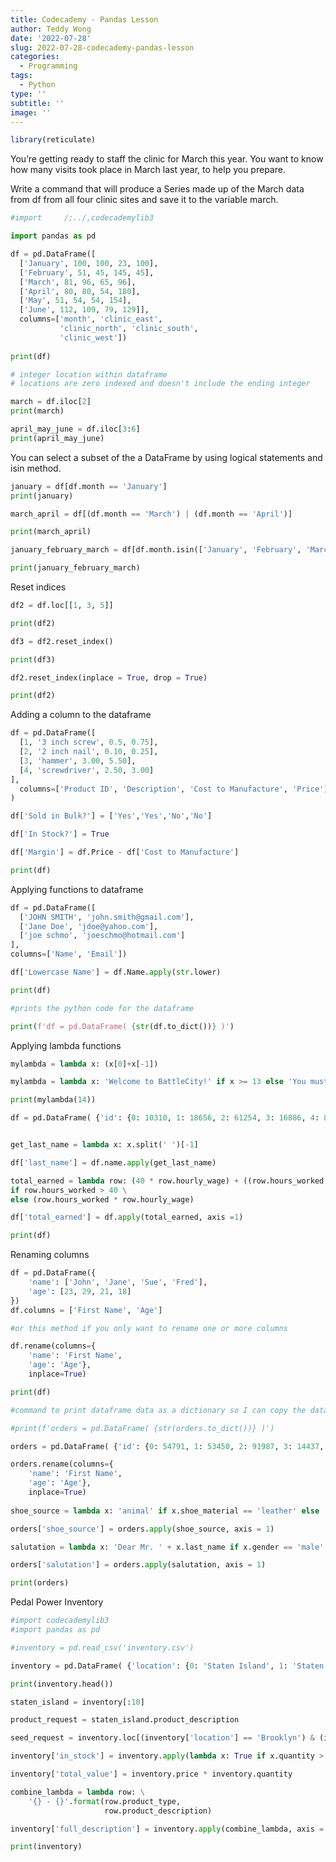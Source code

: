 ```yaml
---
title: Codecademy - Pandas Lesson
author: Teddy Wong
date: '2022-07-28'
slug: 2022-07-28-codecademy-pandas-lesson
categories:
  - Programming
tags:
  - Python
type: ''
subtitle: ''
image: ''
---
```

```r
library(reticulate)

```

You’re getting ready to staff the clinic for March this year. You want to know how many visits took place in March last year, to help you prepare.

Write a command that will produce a Series made up of the March data from df from all four clinic sites and save it to the variable march.

```python
#import     /;../,codecademylib3

import pandas as pd

df = pd.DataFrame([
  ['January', 100, 100, 23, 100],
  ['February', 51, 45, 145, 45],
  ['March', 81, 96, 65, 96],
  ['April', 80, 80, 54, 180],
  ['May', 51, 54, 54, 154],
  ['June', 112, 109, 79, 129]],
  columns=['month', 'clinic_east',
           'clinic_north', 'clinic_south',
           'clinic_west'])
           
print(df)
```

```python
# integer location within dataframe 
# locations are zero indexed and doesn't include the ending integer

march = df.iloc[2]
print(march)

april_may_june = df.iloc[3:6]
print(april_may_june)
```

You can select a subset of the a DataFrame by using logical statements and isin method.

```python
january = df[df.month == 'January']
print(january)

march_april = df[(df.month == 'March') | (df.month == 'April')]

print(march_april)

january_february_march = df[df.month.isin(['January', 'February', 'March'])]

print(january_february_march)
```

Reset indices

```python
df2 = df.loc[[1, 3, 5]]

print(df2)

df3 = df2.reset_index()

print(df3)

df2.reset_index(inplace = True, drop = True)

print(df2)
```

Adding a column to the dataframe
```python
df = pd.DataFrame([
  [1, '3 inch screw', 0.5, 0.75],
  [2, '2 inch nail', 0.10, 0.25],
  [3, 'hammer', 3.00, 5.50],
  [4, 'screwdriver', 2.50, 3.00]
],
  columns=['Product ID', 'Description', 'Cost to Manufacture', 'Price']
)

df['Sold in Bulk?'] = ['Yes','Yes','No','No']

df['In Stock?'] = True

df['Margin'] = df.Price - df['Cost to Manufacture']

print(df)
```

Applying functions to dataframe

```python
df = pd.DataFrame([
  ['JOHN SMITH', 'john.smith@gmail.com'],
  ['Jane Doe', 'jdoe@yahoo.com'],
  ['joe schmo', 'joeschmo@hotmail.com']
],
columns=['Name', 'Email'])

df['Lowercase Name'] = df.Name.apply(str.lower)

print(df)

#prints the python code for the dataframe

print(f'df = pd.DataFrame( {str(df.to_dict())} )')
```

Applying lambda functions

```python
mylambda = lambda x: (x[0]+x[-1])

mylambda = lambda x: 'Welcome to BattleCity!' if x >= 13 else 'You must be over 13'

print(mylambda(14))
```

```python
df = pd.DataFrame( {'id': {0: 10310, 1: 18656, 2: 61254, 3: 16886, 4: 89010, 5: 87246, 6: 20578, 7: 12869, 8: 53461, 9: 14746, 10: 71127, 11: 92522, 12: 22447, 13: 61654, 14: 16988, 15: 68619, 16: 59949, 17: 81418, 18: 27267, 19: 19985}, 'name': {0: 'Lauren Durham', 1: 'Grace Sellers', 2: 'Shirley Rasmussen', 3: 'Brian Rojas', 4: 'Samantha Mosley', 5: 'Louis Guzman', 6: 'Denise Mcclure', 7: 'James Raymond', 8: 'Noah Collier', 9: 'Donna Frederick', 10: 'Shirley Beck', 11: 'Christina Kelly', 12: 'Brian Noble', 13: 'Randy Key', 14: 'Diana Stewart', 15: 'Timothy Sosa', 16: 'Betty Skinner', 17: 'Janet Maxwell', 18: 'Madison Johnston', 19: 'Virginia Nichols'}, 'hourly_wage': {0: 19, 1: 17, 2: 16, 3: 18, 4: 11, 5: 14, 6: 15, 7: 15, 8: 18, 9: 20, 10: 14, 11: 8, 12: 11, 13: 16, 14: 14, 15: 14, 16: 11, 17: 12, 18: 20, 19: 13}, 'hours_worked': {0: 43, 1: 40, 2: 30, 3: 47, 4: 38, 5: 39, 6: 40, 7: 32, 8: 35, 9: 41, 10: 32, 11: 44, 12: 39, 13: 38, 14: 48, 15: 42, 16: 48, 17: 38, 18: 37, 19: 49}, 'total_earned': {0: 845.5, 1: 680.0, 2: 480.0, 3: 909.0, 4: 418.0, 5: 546.0, 6: 600.0, 7: 480.0, 8: 630.0, 9: 830.0, 10: 448.0, 11: 368.0, 12: 429.0, 13: 608.0, 14: 728.0, 15: 602.0, 16: 572.0, 17: 456.0, 18: 740.0, 19: 695.5}} )


get_last_name = lambda x: x.split(' ')[-1]

df['last_name'] = df.name.apply(get_last_name)

total_earned = lambda row: (40 * row.hourly_wage) + ((row.hours_worked - 40) * 1.5 * row.hourly_wage) \
if row.hours_worked > 40 \
else (row.hours_worked * row.hourly_wage)

df['total_earned'] = df.apply(total_earned, axis =1)

print(df)
```

Renaming columns

```python
df = pd.DataFrame({
    'name': ['John', 'Jane', 'Sue', 'Fred'],
    'age': [23, 29, 21, 18]
})
df.columns = ['First Name', 'Age']

#or this method if you only want to rename one or more columns

df.rename(columns={
    'name': 'First Name',
    'age': 'Age'},
    inplace=True)

print(df)
```

```python

#command to print dataframe data as a dictionary so I can copy the data from codecademy

#print(f'orders = pd.DataFrame( {str(orders.to_dict())} )')

orders = pd.DataFrame( {'id': {0: 54791, 1: 53450, 2: 91987, 3: 14437, 4: 79357, 5: 52386, 6: 20487, 7: 76971, 8: 21586, 9: 62083, 10: 91629, 11: 98602, 12: 45832, 13: 33862, 14: 73431, 15: 93889, 16: 39888, 17: 35961, 18: 24560, 19: 28559}, 'first_name': {0: 'Rebecca', 1: 'Emily', 2: 'Joyce', 3: 'Justin', 4: 'Andrew', 5: 'Julie', 6: 'Thomas', 7: 'Janice', 8: 'Gabriel', 9: 'Frances', 10: 'Jessica', 11: 'Lawrence', 12: 'Susan', 13: 'Diane', 14: 'Rebecca', 15: 'Jacqueline', 16: 'Vincent', 17: 'Roy', 18: 'Thomas', 19: 'Angela'}, 'last_name': {0: 'Lindsay', 1: 'Joyce', 2: 'Waller', 3: 'Erickson', 4: 'Banks', 5: 'Marsh', 6: 'Jensen', 7: 'Hicks', 8: 'Porter', 9: 'Palmer', 10: 'Hale', 11: 'Parker', 12: 'Dennis', 13: 'Ochoa', 14: 'Charles', 15: 'Crane', 16: 'Stephenson', 17: 'Tillman', 18: 'Roberson', 19: 'Newton'}, 'gender': {0: 'female', 1: 'female', 2: 'female', 3: 'male', 4: 'male', 5: 'female', 6: 'male', 7: 'female', 8: 'male', 9: 'female', 10: 'female', 11: 'male', 12: 'female', 13: 'female', 14: 'female', 15: 'female', 16: 'male', 17: 'male', 18: 'male', 19: 'female'}, 'email': {0: 'RebeccaLindsay57@hotmail.com', 1: 'EmilyJoyce25@gmail.com', 2: 'Joyce.Waller@gmail.com', 3: 'Justin.Erickson@outlook.com', 4: 'AB4318@gmail.com', 5: 'JulieMarsh59@gmail.com', 6: 'TJ5470@gmail.com', 7: 'Janice.Hicks@gmail.com', 8: 'GabrielPorter24@gmail.com', 9: 'FrancesPalmer50@gmail.com', 10: 'JessicaHale25@gmail.com', 11: 'LawrenceParker44@gmail.com', 12: 'SusanDennis58@gmail.com', 13: 'DO2680@gmail.com', 14: 'Rebecca.Charles@gmail.com', 15: 'JC2072@hotmail.com', 16: 'VS4753@outlook.com', 17: 'RoyTillman20@gmail.com', 18: 'Thomas.Roberson@gmail.com', 19: 'ANewton1977@outlook.com'}, 'shoe_type': {0: 'clogs', 1: 'ballet flats', 2: 'sandles', 3: 'clogs', 4: 'boots', 5: 'sandles', 6: 'clogs', 7: 'clogs', 8: 'clogs', 9: 'wedges', 10: 'clogs', 11: 'wedges', 12: 'ballet flats', 13: 'sandles', 14: 'boots', 15: 'wedges', 16: 'boots', 17: 'boots', 18: 'wedges', 19: 'wedges'}, 'shoe_material': {0: 'faux-leather', 1: 'faux-leather', 2: 'fabric', 3: 'faux-leather', 4: 'leather', 5: 'fabric', 6: 'fabric', 7: 'faux-leather', 8: 'leather', 9: 'leather', 10: 'leather', 11: 'fabric', 12: 'fabric', 13: 'fabric', 14: 'faux-leather', 15: 'fabric', 16: 'leather', 17: 'leather', 18: 'fabric', 19: 'fabric'}, 'shoe_color': {0: 'black', 1: 'navy', 2: 'black', 3: 'red', 4: 'brown', 5: 'black', 6: 'navy', 7: 'navy', 8: 'brown', 9: 'white', 10: 'red', 11: 'brown', 12: 'white', 13: 'red', 14: 'white', 15: 'red', 16: 'black', 17: 'white', 18: 'red', 19: 'red'}} )

orders.rename(columns={
    'name': 'First Name',
    'age': 'Age'},
    inplace=True)
    
shoe_source = lambda x: 'animal' if x.shoe_material == 'leather' else 'vegan'

orders['shoe_source'] = orders.apply(shoe_source, axis = 1)

salutation = lambda x: 'Dear Mr. ' + x.last_name if x.gender == 'male' else 'Dear Ms. ' + x.last_name

orders['salutation'] = orders.apply(salutation, axis = 1)

print(orders)
```

Pedal Power Inventory

```python
#import codecademylib3
#import pandas as pd

#inventory = pd.read_csv('inventory.csv')

inventory = pd.DataFrame( {'location': {0: 'Staten Island', 1: 'Staten Island', 2: 'Staten Island', 3: 'Staten Island', 4: 'Staten Island', 5: 'Staten Island', 6: 'Staten Island', 7: 'Staten Island', 8: 'Staten Island', 9: 'Staten Island', 10: 'Brooklyn', 11: 'Brooklyn', 12: 'Brooklyn', 13: 'Brooklyn', 14: 'Brooklyn', 15: 'Brooklyn', 16: 'Brooklyn', 17: 'Brooklyn', 18: 'Brooklyn', 19: 'Brooklyn', 20: 'Queens', 21: 'Queens', 22: 'Queens', 23: 'Queens', 24: 'Queens', 25: 'Queens', 26: 'Queens', 27: 'Queens', 28: 'Queens'}, 'product_type': {0: 'seeds', 1: 'seeds', 2: 'seeds', 3: 'garden tools', 4: 'garden tools', 5: 'garden tools', 6: 'pest_control', 7: 'pest_control', 8: 'planter', 9: 'planter', 10: 'seeds', 11: 'seeds', 12: 'seeds', 13: 'garden tools', 14: 'garden tools', 15: 'garden tools', 16: 'pest_control', 17: 'pest_control', 18: 'planter', 19: 'planter', 20: 'seeds', 21: 'seeds', 22: 'seeds', 23: 'garden tools', 24: 'garden tools', 25: 'garden tools', 26: 'pest_control', 27: 'pest_control', 28: 'planter'}, 'product_description': {0: 'daisy', 1: 'calla lily', 2: 'tomato', 3: 'rake', 4: 'wheelbarrow', 5: 'spade', 6: 'insect killer', 7: 'weed killer', 8: '20 inch terracotta planter', 9: '8 inch plastic planter', 10: 'daisy', 11: 'calla lily', 12: 'tomato', 13: 'rake', 14: 'wheelbarrow', 15: 'spade', 16: 'insect killer', 17: 'weed killer', 18: '20 inch terracotta planter', 19: '8 inch plastic planter', 20: 'daisy', 21: 'calla lily', 22: 'tomato', 23: 'rake', 24: 'wheelbarrow', 25: 'spade', 26: 'insect killer', 27: 'weed killer', 28: '20 inch terracotta planter'}, 'quantity': {0: 4, 1: 46, 2: 85, 3: 4, 4: 0, 5: 93, 6: 74, 7: 8, 8: 0, 9: 53, 10: 50, 11: 0, 12: 0, 13: 15, 14: 82, 15: 36, 16: 80, 17: 76, 18: 5, 19: 26, 20: 57, 21: 95, 22: 45, 23: 21, 24: 98, 25: 26, 26: 0, 27: 16, 28: 87}, 'price': {0: 6.99, 1: 19.99, 2: 13.99, 3: 13.99, 4: 89.99, 5: 19.99, 6: 12.99, 7: 23.99, 8: 17.99, 9: 3.99, 10: 6.99, 11: 19.99, 12: 13.99, 13: 13.99, 14: 89.99, 15: 19.99, 16: 12.99, 17: 23.99, 18: 17.99, 19: 3.99, 20: 6.99, 21: 19.99, 22: 13.99, 23: 13.99, 24: 89.99, 25: 19.99, 26: 12.99, 27: 23.99, 28: 17.99}} )

print(inventory.head())

staten_island = inventory[:10]

product_request = staten_island.product_description 

seed_request = inventory.loc[(inventory['location'] == 'Brooklyn') & (inventory['product_type'] == 'seeds')]

inventory['in_stock'] = inventory.apply(lambda x: True if x.quantity > 0 else False, axis =1)

inventory['total_value'] = inventory.price * inventory.quantity

combine_lambda = lambda row: \
    '{} - {}'.format(row.product_type,
                     row.product_description)

inventory['full_description'] = inventory.apply(combine_lambda, axis = 1)

print(inventory)
```
